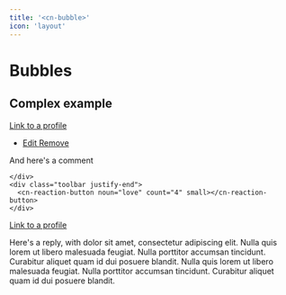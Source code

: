 ```yaml
---
title: '<cn-bubble>'
icon: 'layout'
---
```

# Bubbles

## Complex example

<div class="flex flex-col">
  <cn-bubble class="grow">
    <div class="toolbar small">
      <p class="grow">
        <a href="#complex-example">Link to a profile</a>
      </p>
      <cn-menu inline="true">
       <ul>
         <li>
           <a href="#">
             <cn-icon xsmall noun="edit"></cn-icon>
             Edit
           </a>
           <a href="#">
             <cn-icon xsmall noun="delete"></cn-icon>
             Remove
           </a>
         </li>
       </ul>
      </cn-menu>
    </div>
    <div>


And here's a comment

    </div>
    <div class="toolbar justify-end">
      <cn-reaction-button noun="love" count="4" small></cn-reaction-button>
    </div>
  </cn-bubble>

  <cn-bubble reply="true" class="grow">
    <div class="toolbar small">
      <p class="grow">
        <a href="#complex-example">Link to a profile</a>
      </p>
      <cn-menu inline>
      </cn-menu>
    </div>
    <div>
      <p>Here's a reply, with dolor sit amet, consectetur adipiscing elit. Nulla quis lorem ut libero malesuada feugiat. Nulla porttitor accumsan tincidunt. Curabitur aliquet quam id dui posuere blandit. Nulla quis lorem ut libero malesuada feugiat. Nulla porttitor accumsan tincidunt. Curabitur aliquet quam id dui posuere blandit.</p>
    </div>
    <div class="toolbar justify-end">
      <cn-reaction-button disabled noun="love" count="4" small></cn-reaction-button>
    </div>
  </cn-bubble>
</div>

